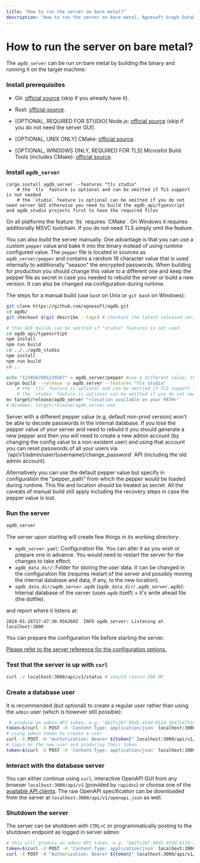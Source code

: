```yaml
---
title: "How to run the server on bare metal?"
description: "How to run the server on bare metal, Agnesoft Graph Database"
---
```



# How to run the server on bare metal?

The `agdb_server` can be run on bare metal by building the binary and running it on the target machine:

<Steps>

### Install prerequisites

- Git: [official source](https://git-scm.com/) (skip if you already have it).

- Rust: [official source](https://www.rust-lang.org/tools/install).

- [OPTIONAL, REQUIRED FOR STUDIO] Node.js: [official source](https://nodejs.org/en/download/) (skip if you do not need the server GUI).

- [OPTIONAL, UNIX ONLY] CMake: [official source](https://cmake.org/download/).

- [OPTIONAL, WINDOWS ONLY, REQUIRED FOR TLS] Microsfot Build Tools (includes CMake): [official source](https://learn.microsoft.com/en-us/cpp/build/building-on-the-command-line).

### Install `agdb_server`

```shell
cargo install agdb_server --features "tls studio" 
    # the `tls` feature is optional and can be omitted if TLS support is not needed
    # the `studio` feature is optional can be omitted if you do not need server GUI otherwise you need to build the agdb_api/typescript and agdb_studio projects first to have the required files
```

<Callout>
    On all platforms the feature `tls` requires `CMake`. On Windows it requires
    additionally MSVC toolchain. If you do not need TLS simply omit the feature.
</Callout>

You can also build the server manually. One advantage is that you can use a custom `pepper` value and bake it into the binary instead of using runtime configured value. The `pepper` file is located in sources as `agdb_server/pepper` and contains a random 16 character value that is used internally to additionally "season" the encrypted passwords. When building for production you should change this value to a different one and keep the pepper file as secret in case you needed to rebuild the server or build a new version. It can also be changed via configuration during runtime.

The steps for a manual build (use `bash` on Unix or `git bash` on Windows):

```bash
git clone https://github.com/agnesoft/agdb.git
cd agdb/
git checkout $(git describe --tags) # checkout the latest released version

# thse GUI builds can be omitted if "studio" features is not used
cd agdb_api/typescrtipt
npm install
npm run build
cd ../../agdb_studio
npm install
npm run build
cd ..

echo "1234567891234567" > agdb_server/pepper #use a different value, this value will be a secret
cargo build --release -p agdb_server --features "tls studio"
    # the `tls` feature is optional and can be omitted if TLS support is not needed
    # the `studio` feature is optional can be omitted if you do not need server GUI
mv target/release/agdb_server "<location available on your PATH>"
# Windows: target/release/agdb_server.exe
```

<Callout type="warning">
    Server with a different pepper value (e.g. default non-prod version) won't
    be able to decode passwords in the internal database. If you lose the pepper
    value of your server and need to rebuild it you should generate a new pepper
    and then you will need to create a new admin account (by changing the config
    value to a non-existent user) and using that account you can reset passwords
    of all your users via `/api/v1/admin/user/{username}/change_password` API
    (including the old admin account).
</Callout>

Alternatively you can use the default pepper value but specify in configuration the "pepper_path" from which the pepper would be loaded during runtime. This file and location should be treated as secret. All the caveats of manual build still apply including the recovery steps in case the pepper value is lost.

### Run the server

```bash
agdb_server
```

The server upon starting will create few things in its working directory:

- `agdb_server.yaml`: Configuration file. You can alter it as you wish or prepare one in advance. You would need to restart the server for the changes to take effect.
- `agdb_data_dir/`: Folder for storing the user data. It can be changed in the configuration file (requires restart of the server and possibly moving the internal database and data, if any, to the new location).
- `agdb_data_dir/agdb_server.agdb` (`agdb_data_dir/.agdb_server.agdb`): Internal database of the server (uses `agdb` itself) + it's write ahead file (the dotfile).

and report where it listens at:

```
2024-01-26T17:47:30.956260Z  INFO agdb_server: Listening at localhost:3000
```

<Callout>
    You can prepare the configuration file before starting the server.
</Callout>

[Please refer to the server reference for the configuration options.](/docs/references/server)

### Test that the server is up with `curl`

```bash
curl -v localhost:3000/api/v1/status # should return 200 OK
```

### Create a database user

It is recommended (but optional) to create a regular user rather than using the `admin` user (which is however still possible):

```bash
 # produce an admin API token, e.g. "bb2fc207-90d1-45dd-8110-3247c4753cd5"
token=$(curl -X POST -H 'Content-Type: application/json' localhost:3000/api/v1/user/login -d '{"username":"admin","password":"admin"}')
# using admin token to create a user
curl -X POST -H "Authorization: Bearer ${token}" localhost:3000/api/v1/admin/user/my_db_user/add -d '{"password":"password123"}'
# login as the new user and producing their token
token=$(curl -X POST -H 'Content-Type: application/json' localhost:3000/api/v1/user/login -d '{"username":"my_db_user","password":"password123"}')
```

### Interact with the database server

You can either continue using `curl`, interactive OpenAPI GUI from any browser `localhost:3000/api/v1` (provided by `rapidoc`) or choose one of the [available API clients](/api-docs/openapi). The raw OpenAPI specification can be downloaded from the server at `localhost:3000/api/v1/openapi.json` as well.

### Shutdown the server

The server can be shutdown with `CTRL+C` or programmatically posting to the shutdown endpoint as logged in server admin:

```bash
# this will produce an admin API token, e.g. "bb2fc207-90d1-45dd-8110-3247c4753cd5"
token=$(curl -X POST -H 'Content-Type: application/json' localhost:3000/api/v1/user/login -d '{"username":"admin","password":"admin"}')
curl -X POST -H "Authorization: Bearer ${token}" localhost:3000/api/v1/admin/shutdown
```

</Steps>
